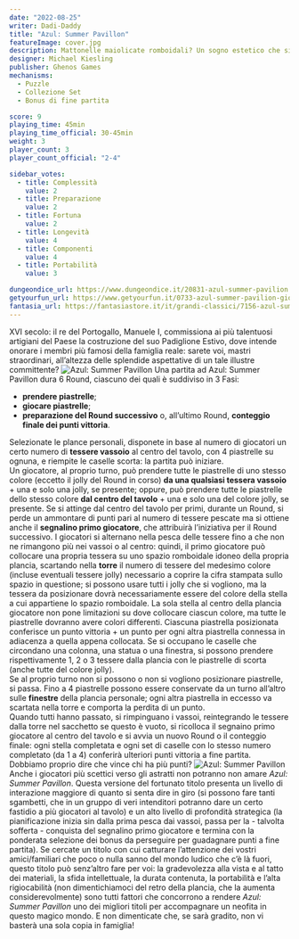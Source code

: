 ```yaml
---
date: "2022-08-25"
writer: Dadi-Daddy
title: "Azul: Summer Pavillon"
featureImage: cover.jpg
description: Mattonelle maiolicate romboidali? Un sogno estetico che si realizza!
designer: Michael Kiesling
publisher: Ghenos Games
mechanisms:
  - Puzzle
  - Collezione Set
  - Bonus di fine partita

score: 9
playing_time: 45min
playing_time_official: 30-45min
weight: 3
player_count: 3
player_count_official: "2-4"

sidebar_votes:
  - title: Complessità
    value: 2
  - title: Preparazione
    value: 2
  - title: Fortuna
    value: 2
  - title: Longevità
    value: 4
  - title: Componenti
    value: 4
  - title: Portabilità
    value: 3

dungeondice_url: https://www.dungeondice.it/20831-azul-summer-pavilion.html
getyourfun_url: https://www.getyourfun.it/0733-azul-summer-pavilion-giochi-per-famiglia.html
fantasia_url: https://fantasiastore.it/it/grandi-classici/7156-azul-summer-pavillion.html
---
```


<Setting>
XVI secolo: il re del Portogallo, Manuele I, commissiona ai più talentuosi artigiani del Paese la costruzione del suo Padiglione Estivo, dove intende onorare i membri più famosi della famiglia reale: sarete voi, mastri straordinari, all’altezza delle splendide aspettative di un tale illustre committente?
</Setting>

<img src="./game1.jpg" alt="Azul: Summer Pavillon"/>

<Rules>
Una partita ad Azul: Summer Pavillon dura 6 Round, ciascuno dei quali è suddiviso in 3 Fasi:
<ul>
<li><strong>prendere piastrelle</strong>;</li>
<li><strong>giocare piastrelle</strong>;</li>
<li><strong>preparazione del Round successivo</strong> o, all’ultimo Round, <strong>conteggio finale dei punti vittoria</strong>.</li>
</ul>
Selezionate le plance personali, disponete in base al numero di giocatori un certo numero di <strong>tessere vassoio</strong> al centro del tavolo, con 4 piastrelle su ognuna, e riempite le caselle scorta: la partita può iniziare.<br/>
Un giocatore, al proprio turno, può prendere tutte le piastrelle di uno stesso colore (eccetto il jolly del Round in corso) <strong>da una qualsiasi tessera vassoio</strong> + una e solo una jolly, se presente; oppure, può prendere tutte le piastrelle dello stesso colore <strong>dal centro del tavolo</strong> + una e solo una del colore jolly, se presente. Se si attinge dal centro del tavolo per primi, durante un Round, si perde un ammontare di punti pari al numero di tessere pescate ma si ottiene anche il <strong>segnalino primo giocatore</strong>, che attribuirà l’iniziativa per il Round successivo. I giocatori si alternano nella pesca delle tessere fino a che non ne rimangono più nei vassoi o al centro: quindi, il primo giocatore può collocare una propria tessera su uno spazio romboidale idoneo della propria plancia, scartando nella <strong>torre</strong> il numero di tessere del medesimo colore (incluse eventuali tessere jolly) necessario a coprire la cifra stampata sullo spazio in questione; si possono usare tutti i jolly che si vogliono, ma la tessera da posizionare dovrà necessariamente essere del colore della stella a cui appartiene lo spazio romboidale. La sola stella al centro della plancia giocatore non pone limitazioni su dove collocare ciascun colore, ma tutte le piastrelle dovranno avere colori differenti. Ciascuna piastrella posizionata conferisce un punto vittoria + un punto per ogni altra piastrella connessa in adiacenza a quella appena collocata. Se si occupano le caselle che circondano una colonna, una statua o una finestra, si possono prendere rispettivamente 1, 2 o 3 tessere dalla plancia con le piastrelle di scorta (anche tutte del colore jolly). <br/>
Se al proprio turno non si possono o non si vogliono posizionare piastrelle, si passa. Fino a 4 piastrelle possono essere conservate da un turno all’altro sulle <strong>finestre</strong> della plancia personale; ogni altra piastrella in eccesso va scartata nella torre e comporta la perdita di un punto. <br/>
Quando tutti hanno passato, si rimpinguano i vassoi, reintegrando le tessere dalla torre nel sacchetto se questo è vuoto, si ricolloca il segnaino primo giocatore al centro del tavolo e si avvia un nuovo Round o il conteggio finale: ogni stella completata e ogni set di caselle con lo stesso numero completato (da 1 a 4) conferirà ulteriori punti vittoria a fine partita. Dobbiamo proprio dire che vince chi ha più punti?
</Rules>

<img src="./game2.jpg" alt="Azul: Summer Pavillon"/>


<Feedback>
Anche i giocatori più scettici verso gli astratti non potranno non amare <em>Azul: Summer Pavillon</em>. Questa versione del fortunato titolo presenta un livello di interazione maggiore di quanto si senta dire in giro (si possono fare tanti sgambetti, che in un gruppo di veri intenditori potranno dare un certo fastidio a più giocatori al tavolo) e un alto livello di profondità strategica (la pianificazione inizia sin dalla prima pesca dai vassoi, passa per la - talvolta sofferta - conquista del segnalino primo giocatore e termina con la ponderata selezione dei bonus da perseguire per guadagnare punti a fine partita). Se cercate un titolo con cui catturare l’attenzione dei vostri amici/familiari che poco o nulla sanno del mondo ludico che c’è là fuori, questo titolo può senz’altro fare per voi: la gradevolezza alla vista e al tatto dei materiali, la sfida intellettuale, la durata contenuta, la portabilità e l’alta rigiocabilità (non dimentichiamoci del retro della plancia, che la aumenta considerevolmente) sono tutti fattori che concorrono a rendere <em>Azul: Summer Pavillon</em> uno dei migliori titoli per accompagnare un neofita in questo magico mondo. E non dimenticate che, se sarà gradito, non vi basterà una sola copia in famiglia!
</Feedback>






